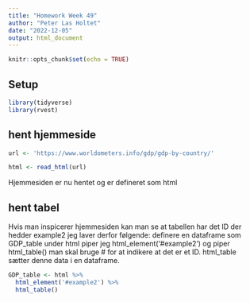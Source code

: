 ---
title: "Homework Week 49"
author: "Peter Las Holtet"
date: "2022-12-05"
output: html_document
---

```{r setup, include=FALSE}
knitr::opts_chunk$set(echo = TRUE)
```

## Setup

```{r}
library(tidyverse)
library(rvest)
```

## hent hjemmeside

```{r}
url <- 'https://www.worldometers.info/gdp/gdp-by-country/'

html <- read_html(url)
```

Hjemmesiden er nu hentet og er defineret som html

## hent tabel 

Hvis man inspicerer hjemmesiden kan man se at tabellen har det ID der hedder example2 
jeg laver derfor følgende:
definere en dataframe som GDP_table
under html piper jeg html_element('#example2') og piper html_table()
man skal bruge # for at indikere at det er et ID. html_table sætter denne data i en dataframe. 

```{r}
GDP_table <- html %>% 
  html_element('#example2') %>% 
  html_table()
```


